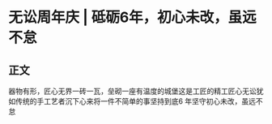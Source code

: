 # 无讼周年庆 | 砥砺6年，初心未改，虽远不怠
## 正文
器物有形，匠心无界一砖一瓦，垒砌一座有温度的城堡这是工匠的精工匠心无讼犹如传统的手工艺者沉下心来将一件不简单的事坚持到底6 年坚守初心未改，虽远不怠
